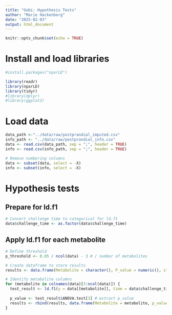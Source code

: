 ```yaml
---
title: "Gobi: Hypothesis Tests"
author: "Marie Hackenberg"
date: "2025-02-03"
output: html_document
---
```


```r
knitr::opts_chunk$set(echo = TRUE)
```

# Install and load libraries
```r
#install.packages("nparLD")

library(readr)
library(nparLD)
library(tidyr)
#library(dplyr)
#library(ggplot2)

```

# Load data
```r
data_path <-"../data/raw/postprandial_imputed.csv"
info_path <- "../data/raw/postprandial_info.csv"
data <- read.csv(data_path, sep = ";", header = TRUE)
info <- read.csv(info_path, sep = ";", header = TRUE)

# Remove numbering columns
data <- subset(data, select = -X)
info <- subset(info, select = -X)
```

# Hypothesis tests

## Prepare for ld.f1
```r
# Convert challenge time to categorical for ld.f1
data$challenge_time <- as.factor(data$challenge_time)
```

## Apply ld.f1 for each metabolite
```r
# Define threshold
p_threshold <- 0.05 / ncol(data) - 3 # / number of metabolites

# Create dataframe to store results
results <- data.frame(Metabolite = character(), P_value = numeric(), stringsAsFactors = FALSE)

# Identify metabolite columns
for (metabolite in colnames(data)[3:ncol(data)]) {
  test_result <- ld.f1(y = data[[metabolite]], time = data$challenge_time, subject = data$subject)
  
  p_value <- test_result$ANOVA.test[3] # extract p_value
  results <- rbind(results, data.frame(Metabolite = metabolite, p_value = p_value))
}
  
```

```r
```


```r
```


```r
```


```r
```